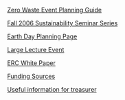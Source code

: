 {{SfGS}}

[[MIT ZeroWasteEvent PlanningGuide Wiki|Zero Waste Event Planning Guide]]

[[SfGS Fall 2006 Sustainability Seminar Series | Fall 2006 Sustainability Seminar Series]]

[[SfGS EarthDay| Earth Day Planning Page]]

[[SfGS lecture|Large Lecture Event]]

[[SfGS ERC white paper|ERC White Paper]]

[[SfGS funding sources|Funding Sources]]

[[SfGS useful information for treasurer|Useful information for treasurer]]